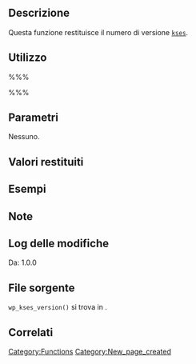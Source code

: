 {{Languages|
{{en|Function Reference/wp_kses_version}}
{{it|Riferimento funzioni/wp_kses_version}}
}}

== Descrizione ==
Questa funzione restituisce il numero di versione [http://sourceforge.net/projects/kses <tt>kses</tt>].

== Utilizzo ==
%%%<?php wp_kses_version() ?>%%%

== Parametri ==
Nessuno.

== Valori restituiti ==
{{it:Return||string|Numero di versione [http://sourceforge.net/projects/kses <tt>KSES</tt>].}}

== Esempi ==
<!-- Need creative examples. Feel free to link to external examples. -->

== Note ==

== Log delle modifiche ==
Da: 1.0.0

== File sorgente ==

<tt>wp_kses_version()</tt> si trova in {{Trac|wp-includes/kses.php}}.

== Correlati ==
<!--
    To Do:
    Need to find related functions.
    Need to create groups of functions and create templates to add them to a page quickly.
    Some functions may be related to many groups of functions.
-->

{{it:Tag Footer}}

[[Category:Functions]]
[[Category:New_page_created]]